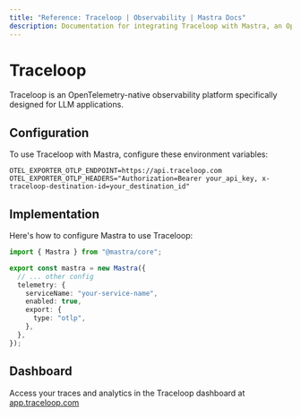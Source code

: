 ```yaml
---
title: "Reference: Traceloop | Observability | Mastra Docs"
description: Documentation for integrating Traceloop with Mastra, an OpenTelemetry-native observability platform for LLM applications.
---
```


# Traceloop

Traceloop is an OpenTelemetry-native observability platform specifically designed for LLM applications.

## Configuration

To use Traceloop with Mastra, configure these environment variables:

```env
OTEL_EXPORTER_OTLP_ENDPOINT=https://api.traceloop.com
OTEL_EXPORTER_OTLP_HEADERS="Authorization=Bearer your_api_key, x-traceloop-destination-id=your_destination_id"
```

## Implementation

Here's how to configure Mastra to use Traceloop:

```typescript
import { Mastra } from "@mastra/core";

export const mastra = new Mastra({
  // ... other config
  telemetry: {
    serviceName: "your-service-name",
    enabled: true,
    export: {
      type: "otlp",
    },
  },
});
```

## Dashboard

Access your traces and analytics in the Traceloop dashboard at [app.traceloop.com](https://app.traceloop.com)
